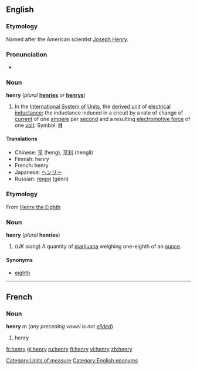 ==English==


===Etymology===
Named after the American scientist [[w:Joseph Henry|Joseph Henry]].

===Pronunciation===
*{{audio|en-us-henry.ogg|Audio (US)}}

===Noun===
'''henry''' (''plural'' '''[[henries]]''' ''or'' '''[[henrys]]''')

{{wikipediapar|Henry (inductance)}}
#In the [[International System of Units]], the [[derived unit]] of [[electrical inductance]]; the inductance induced in a circuit by a rate of change of [[current]] of one [[ampere]] per [[second]] and a resulting [[electromotive force]] of one [[volt]].  Symbol: '''[[H]]'''

====Translations====

*Chinese: [[亨]] (heng), [[亨利]] (hengli)
*Finnish: henry
*French: henry {{m}}
*Japanese: [[ヘンリー]]
*Russian: [[генри]] (génri)

===Etymology===
From [[w:Henry VIII|Henry the Eighth]]

===Noun===
'''henry''' (''plural'' '''henries''')

#(''UK slang'') A quantity of [[marijuana]] weighing one-eighth of an [[ounce]].

====Synonyms====
*[[eighth]]

[[Category:Units of measure]]
----

==French==
===Noun===
'''henry''' ''m'' (''any preceding vowel is not [[elide]]d'')

#henry

[[Category:English eponyms]]

[[fr:henry]]
[[gl:henry]]
[[ru:henry]]
[[fi:henry]]
[[vi:henry]]
[[zh:henry]]
